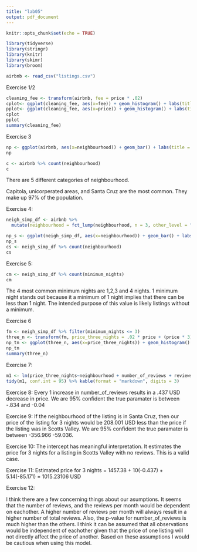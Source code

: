 ```yaml
---
title: "lab05"
output: pdf_document
---
```


```r
knitr::opts_chunk$set(echo = TRUE)
```
```r
library(tidyverse)
library(stringr)
library(knitr)
library(skimr)
library(broom)
```

```r
airbnb <- read_csv("listings.csv")
```
Exercise 1/2
```r

cleaning_fee <- transform(airbnb, fee = price * .02)
cplot<- ggplot(cleaning_fee, aes(x=fee)) + geom_histogram() + labs(title = "cleaning fees", x = "price of fee USD", y = "number of observations")
pplot<- ggplot(cleaning_fee, aes(x=price)) + geom_histogram() + labs(title = "price", x = "price of per night USD", y = "number of observations")
cplot
pplot
summary(cleaning_fee)
```
Exercise 3

```r

np <- ggplot(airbnb, aes(x=neighbourhood)) + geom_bar() + labs(title = "neighborhood counts", x = "neighborhood", y = "number of observations") 
np

```
```r
c <- airbnb %>% count(neighbourhood)
c


```
There are 5 different categories of neighbourhood. 


Capitola, unicorperated areas, and Santa Cruz are the most common. They make up 97% of the population. 





Exercise 4: 


```r
neigh_simp_df <- airbnb %>% 
  mutate(neighbourhood = fct_lump(neighbourhood, n = 3, other_level = "Other")) 

np_s <- ggplot(neigh_simp_df, aes(x=neighbourhood)) + geom_bar() + labs(title = "neighborhood counts", x = "neighborhood", y = "number of observations") 
np_s
cs <- neigh_simp_df %>% count(neighbourhood)
cs
```
Exercise 5:
```r
cm <- neigh_simp_df %>% count(minimum_nights)
cm

```
The 4 most common minimum nights are 1,2,3 and 4 nights. 1 minimum night stands out because it a minimum of 1 night implies that there can be less than 1 night. The intended purpose of this value is likely listings without a minimum. 

Exercise 6
```r
fm <- neigh_simp_df %>% filter(minimum_nights <= 3) 
three_n <- transform(fm, price_three_nights = .02 * price + (price * 3))
np_tn <- ggplot(three_n, aes(x=price_three_nights)) + geom_histogram() + labs(title = "neighborhood counts", x = "price for three nights", y = "number of observations") 
np_tn
summary(three_n)
```
Exercise 7: 

```r
m1 <- lm(price_three_nights~neighbourhood + number_of_reviews + reviews_per_month, data = three_n)
tidy(m1, conf.int = 95) %>% kable(format = "markdown", digits = 3)
```

Exercise 8: 
Every 1 increase in number_of_reviews results in a .437 USD decrease in price. We are 95% confident the true paramater is between -.834 and -0.04 

Exercise 9: 
If the neighbourhood of the listing is in Santa Cruz, then our price of the listing for 3 nights would be 208.001 USD less than the price if the listing was in Scotts Valley. 
We are 95% confident the true paramater is between -356.966	-59.036.


Exercise 10:
The intercept has meaningful interpretation. It estimates the price for 3 nights for a listing in Scotts Valley with no reviews. This is a valid case. 



Exercise 11: 
Estimated price for 3 nights = 1457.38 + 10(-0.437) + 5.14(-85.171) = 1015.23106 USD

Exercise 12: 

I think there are a few concerning things about our asumptions. It seems that the number of reviews, and the reviews per month would be dependent on eachother. A higher number of reviews per month will always result in a higher number of total reviews. Also, the p-value for number_of_reviews is much higher than the others. I think it can be assumed that all observations would be independent of eachother given that the price of one listing will not directly affect the price of another. Based on these assumptions I would be cautious when using this model.


